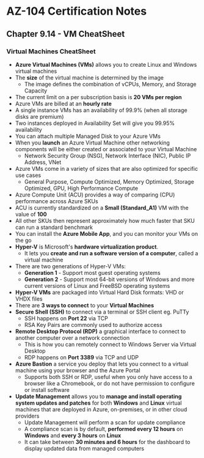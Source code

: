 # AZ-104 Certification Notes
## Chapter 9.14 - VM CheatSheet

### Virtual Machines CheatSheet
* **Azure Virtual Machines (VMs)** allows you to create Linux and Windows virtual machines
* The **size** of the virtual machine is determined by the image
	* The image defines the combination of vCPUs, Memory, and Storage Capacity
* The current limit on a per subscription basis is **20 VMs per region**
* Azure VMs are billed at an **hourly rate**
* A single instance VMs has an availability of 99.9% (when all storage disks are premium)
* Two instances deployed in Availability Set will give you 99.95% availability
* You can attach multiple Managed Disk to your Azure VMs
* When you **launch** an Azure Virtual Machine other networking components will be either created or associated to your Virtual Machine
	* Network Security Group (NSG), Network Interface (NIC), Public IP Address, VNet
* Azure VMs come in a variety of sizes that are also optimized for specific use cases
	* General Purpose, Compute Optimized, Memory Optimized, Storage Optimized, GPU, High Performance Compute
* Azure Compute Unit (ACU) provides a way of comparing (CPU) performance across Azure SKUs
* ACU is currently standardized on a **Small (Standard_A1)** VM with the value of **100**
* All other SKUs then represent approximately how much faster that SKU can run a standard benchmark
* You can install the **Azure Mobile App**, and you can monitor your VMs on the go
* **Hyper-V** is Microsoft's **hardware virtualization product**.
	* It lets you **create and run a software version of a computer**, called a virtual machine
* There are two generations of Hyper-V VMs:
	* **Generation 1** - Support most guest operating systems
	* **Generation 2** - Support most 64-bit versions of Windows and more current versions of Linux and FreeBSD operating systems
* **Hyper-V VMs** are packaged into Virtual Hard Disk formats: VHD or VHDX files
* There are **3 ways to connect** to your **Virtual Machines**
* **Secure Shell (SSH)** to connect via a terminal or SSH client eg. PuTTy
	* SSH happens on **Port 22** via TCP
	* RSA Key Pairs are commonly used to authorize access
* **Remote Desktop Protocol (RDP)** a graphical interface to connect to another computer over a network connection
	* This is how you can remotely connect to Windows Server via Virtual Desktop
	* RDP happens on **Port 3389** via TCP and UDP
* **Azure Bastion** a service you deploy that lets you connect to a virtual machine using your browser and the Azure Portal
	* Supports both SSH or RDP, useful when you only have access to a browser like a Chromebook, or do not have permission to configure or install software
* **Update Management** allows you to **manage and install operating system updates and patches** for both **Windows** and **Linux** virtual machines that are deployed in Azure, on-premises, or in other cloud providers
	* Update Management will perform a scan for update compliance
	* A compliance scan is by default, **performed every 12 hours** on **Windows** and **every 3 hours** on **Linux**
	* It can take between **30 minutes and 6 hours** for the dashboard to display updated data from managed computers